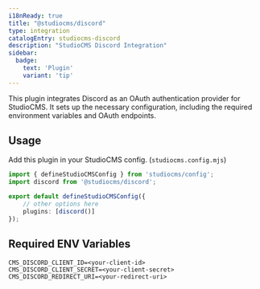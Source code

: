 ```yaml
---
i18nReady: true
title: "@studiocms/discord"
type: integration
catalogEntry: studiocms-discord
description: "StudioCMS Discord Integration"
sidebar:
  badge: 
    text: 'Plugin'
    variant: 'tip'
---
```



This plugin integrates Discord as an OAuth authentication provider for StudioCMS. It sets up the necessary configuration, including the required environment variables and OAuth endpoints.

## Usage

Add this plugin in your StudioCMS config. (`studiocms.config.mjs`)

```ts title="studiocms.config.mjs"
import { defineStudioCMSConfig } from 'studiocms/config';
import discord from '@studiocms/discord';

export default defineStudioCMSConfig({
    // other options here
    plugins: [discord()]
});
```

## Required ENV Variables

```env title=".env"
CMS_DISCORD_CLIENT_ID=<your-client-id>
CMS_DISCORD_CLIENT_SECRET=<your-client-secret>
CMS_DISCORD_REDIRECT_URI=<your-redirect-uri>
```